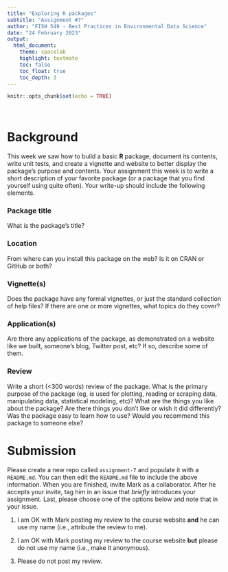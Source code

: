 ```yaml
---
title: "Exploring R packages"
subtitle: "Assignment #7"
author: "FISH 549 - Best Practices in Environmental Data Science"
date: "24 February 2023"
output:
  html_document:
    theme: spacelab
    highlight: textmate
    toc: false
    toc_float: true
    toc_depth: 3
---
```


```r
knitr::opts_chunk$set(echo = TRUE)
```

<br>

# Background

This week we saw how to build a basic **R** package, document its contents, write unit tests, and create a vignette and website to better display the package's purpose and contents. Your assignment this week is to write a short description of your favorite package (or a package that you find yourself using quite often). Your write-up should include the following elements.

### Package title

What is the package's title?

### Location

From where can you install this package on the web? Is it on CRAN or GitHub or both?

### Vignette(s)

Does the package have any formal vignettes, or just the standard collection of help files? If there are one or more vignettes, what topics do they cover?

### Application(s)

Are there any applications of the package, as demonstrated on a website like we built, someone's blog, Twitter post, etc? If so, describe some of them.

### Review

Write a short (<300 words) review of the package. What is the primary purpose of the package (eg, is used for plotting, reading or scraping data, manipulating data, statistical modeling, etc)? What are the things you like about the package? Are there things you don't like or wish it did differently? Was the package easy to learn how to use? Would you recommend this package to someone else?

# Submission

Please create a new repo called `assignment-7` and populate it with a `README.md`. You can then edit the `README.md` file to include the above information. When you are finished, invite Mark as a collaborator. After he accepts your invite, tag him in an issue that *briefly* introduces your assignment. Last, please choose one of the options below and note that in your issue.

1) I am OK with Mark posting my review to the course website **and** he can use my name (i.e., attribute the review to me).

2) I am OK with Mark posting my review to the course website **but** please do not use my name (i.e., make it anonymous).

3) Please do not post my review.

